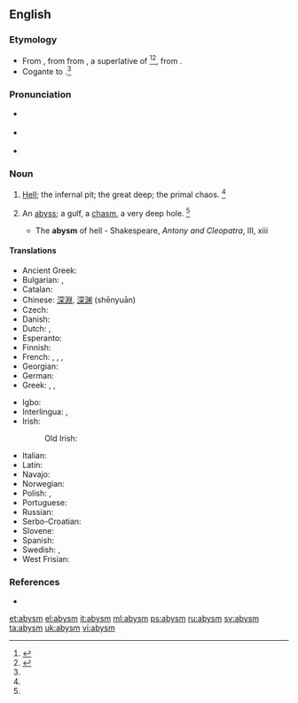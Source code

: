 ==English==

===Etymology===
* From {{etyl|enm|en}} {{term|abime|lang=enm}}, from {{etyl|fro|en}} {{term|abisme|lang=fro}} from {{etyl|LL.|en}} {{term|abyssimus|lang=la}}, a superlative of {{term|abyssus||bottomless pit|lang=la}}<ref name=OCD>{{reference-book | last =| first = | authorlink =  | coauthors =  | editor =Lindberg, Christine A.    | others =  | title = The Oxford College Dictionary | origdate =  | origyear = 2002| origmonth =  | url =  | format =  | accessdate =  | accessyear =  | accessmonth =  | edition = 2nd | date =  | year =2007| month =  | publisher =Spark Publishing.  | location =New York, NY | language =  | id =  | doi = | isbn =978-1-4114-0500-4 | lccn = | ol = | pages =6| chapter =  | chapterurl =  | quote =}}</ref><ref name=SOED>{{reference-book | last =| first = | authorlink =  | coauthors =  | editor =Brown, Lesley  | others =  | title = The Shorter Oxford English Dictionary | origdate =  | origyear = 1933| origmonth =  | url =  | format =  | accessdate =  | accessyear =  | accessmonth =  | edition = 5th | date =  | year =2003| month =  | publisher =Oxford University Press  | location =Oxford, UK | language =  | id =  | doi = | isbn =978-0-19-860575-7 | lccn = | ol = | pages =11| chapter =  | chapterurl =  | quote =}}</ref>, from {{etyl|grc|en}} {{term|ἄβυσσος|tr=abussos|lang=grc|sc=polytonic}}.
* Cogante to {{etyl|fr|en}} {{term|abîme|lang=fr}}.<ref name=SOED/>

===Pronunciation===
* {{a|RP}} {{IPA|/əˈbɪz.m̩/}}
* {{a|US}} {{IPA|/əˈbɪz.m̩/}}
* {{rhymes|ɪzəm}}

===Noun===
{{en-noun}}

# {{context|archaic|poetic|lang=en}} [[hell|Hell]]; the infernal pit; the great deep; the primal chaos. {{defdate|First attested around 1150 to 1350.}}<ref name=SOED/>
# {{context|nowadays|chiefly|literary|lang=en}} An [[abyss]]; a gulf, a [[chasm]], a very deep hole. {{defdate|First attested in the late 15<sup>th</sup> century.}}<ref name=SOED/>
#* The '''abysm''' of hell - Shakespeare, ''Antony and Cleopatra'', III, xiii

====Translations====
{{trans-top|abyss}}
* Ancient Greek: {{tø|grc|ἄβυσσος|tr=abussos|sc=polytonic}}
* Bulgarian: {{t+|bg|бездна|sc=Cyrl}}, {{t+|bg|пропаст}}
* Catalan: {{t+|ca|abisme|m}}
* Chinese: [[深淵]], [[深渊]] (shēnyuān)
* Czech: {{t+|cs|propast|f}}
* Danish: {{t-|da|afgrund|c}}
* Dutch: {{t+|nl|afgrond|m}}, {{t+|nl|ravijn|n}}
* Esperanto: {{t+|eo|abismo}}
* Finnish: {{t-|fi|kuilu}}
* French: {{t+|fr|précipice|m}}, {{t+|fr|abysse|m}}, {{t+|fr|abîme|m}}, {{t+|fr|gouffre|m}}
* Georgian: {{t-|ka|უფსკრული|sc=Geor}}
* German: {{t+|de|Abgrund|m}}
* Greek: {{t+|el|άβυσσος|f|tr=ávyssos|sc=Grek}}, {{t+|el|τάρταρα|n-p|tr=tártara}}, {{t+|el|χάος|n|tr=cháos|sc=Grek}}
{{trans-mid}}
* Igbo: {{tø|ig|mgbùlùgùdù}}
* Interlingua: {{t-|ia|abysso}}, {{t-|ia|abysmo}}
* Irish: {{t-|ga|aibhéis|f}}
*: Old Irish: {{tø|sga|abis}}
* Italian: {{t+|it|abisso|m}}
* Latin: {{t-|la|vorago|f|alt=vorāgō}}
* Navajo: {{tø|nv|doo nihonítʼį́ʼgóó ahoodzą́}}
* Norwegian: {{t+|no|avgrunn|m}}
* Polish: {{t+|pl|otchłań|f}}, {{t+|pl|przepaść|f}}
* Portuguese: {{t+|pt|abismo|m}}
* Russian: {{t+|ru|бездна|m|sc=Cyrl|tr=bézdna|alt=бе́здна}}<!--{{t+|ru|пучина|f|tr=pučína}} {{qualifier|sea}}-->
* Serbo-Croatian: {{t-|sh|bezdan|m}}
* Slovene: {{t+|sl|brezno|n}}
* Spanish: {{t+|es|abismo|m}}
* Swedish: {{t+|sv|djup}}, {{t+|sv|avgrund}}
* West Frisian: {{t-|fy|ôfgrûn|c}}
{{trans-bottom}}

===References===
<references/>
* {{R:Webster 1913}}

[[et:abysm]]
[[el:abysm]]
[[it:abysm]]
[[ml:abysm]]
[[ps:abysm]]
[[ru:abysm]]
[[sv:abysm]]
[[ta:abysm]]
[[uk:abysm]]
[[vi:abysm]]